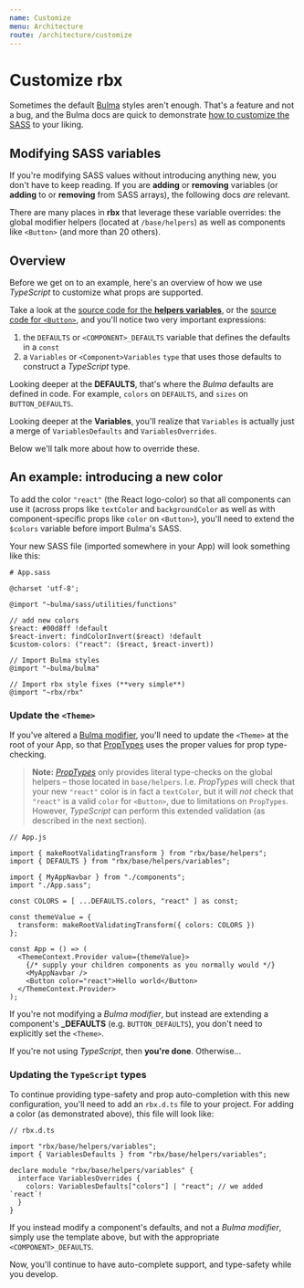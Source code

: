 ```yaml
---
name: Customize
menu: Architecture
route: /architecture/customize
---
```


# Customize rbx

Sometimes the default [Bulma](https://bulma.io) styles aren't enough.
That's a feature and not a bug, and the Bulma docs are quick to demonstrate [how to customize the SASS](https://bulma.io/documentation/customize/) to your liking.

## Modifying SASS variables

If you're modifying SASS values without introducing anything new, you don't have to keep reading. If you are **adding** or **removing** variables (or **adding** to or **removing** from SASS arrays), the following docs _are_ relevant.

There are many places in **rbx** that leverage these variable overrides: the global modifier helpers (located at `/base/helpers`) as well as components like `<Button>` (and more than 20 others).

## Overview

Before we get on to an example, here's an overview of how we use _TypeScript_ to customize what props are supported.

Take a look at the [source code for the **helpers variables**](https://github.com/dfee/rbx/blob/master/src/base/helpers/variables.ts), or the [source code for `<Button>`](https://github.com/dfee/rbx/blob/master/src/elements/button/button.tsx), and you'll notice two very important expressions:

1. the `DEFAULTS` or `<COMPONENT>_DEFAULTS` variable that defines the defaults in a `const`
2. a `Variables` or `<Component>Variables` `type` that uses those defaults to construct a _TypeScript_ type.

Looking deeper at the **DEFAULTS**, that's where the _Bulma_ defaults are defined in code.
For example, `colors` on `DEFAULTS`, and `sizes` on `BUTTON_DEFAULTS`.

Looking deeper at the **Variables**, you'll realize that `Variables` is actually just a merge of `VariablesDefaults` and `VariablesOverrides`.

Below we'll talk more about how to override these.

## An example: introducing a new color

To add the color `"react"` (the React logo-color) so that all components can use it (across props like `textColor` and `backgroundColor` as well as with component-specific props like `color` on `<Button>`), you'll need to extend the `$colors` variable before import Bulma's SASS.

Your new SASS file (imported somewhere in your App) will look something like this:

```
# App.sass

@charset 'utf-8';

@import "~bulma/sass/utilities/functions"

// add new colors
$react: #00d8ff !default
$react-invert: findColorInvert($react) !default
$custom-colors: ("react": ($react, $react-invert))

// Import Bulma styles
@import "~bulma/bulma"

// Import rbx style fixes (**very simple**)
@import "~rbx/rbx"
```

### Update the `<Theme>`

If you've altered a [Bulma modifier](https://bulma.io/documentation/modifiers/), you'll need to update the `<Theme>` at the root of your App, so that [PropTypes](https://www.npmjs.com/package/prop-types) uses the proper values for prop type-checking.

> **Note:** [_PropTypes_](https://www.npmjs.com/package/prop-types) only provides literal type-checks on the global helpers – those located in `base/helpers`. I.e. _PropTypes_ will check that your new `"react"` color is in fact a `textColor`, but it will _not_ check that `"react"` is a valid `color` for `<Button>`, due to limitations on `PropTypes`.
> However, _TypeScript_ can perform this extended validation (as described in the next section).

```
// App.js

import { makeRootValidatingTransform } from "rbx/base/helpers";
import { DEFAULTS } from "rbx/base/helpers/variables";

import { MyAppNavbar } from "./components";
import "./App.sass";

const COLORS = [ ...DEFAULTS.colors, "react" ] as const;

const themeValue = {
  transform: makeRootValidatingTransform({ colors: COLORS })
};

const App = () => (
  <ThemeContext.Provider value={themeValue}>
    {/* supply your children components as you normally would */}
    <MyAppNavbar />
    <Button color="react">Hello world</Button>
  </ThemeContext.Provider>
);
```

If you're not modifying a _Bulma modifier_, but instead are extending a component's **\_DEFAULTS** (e.g. `BUTTON_DEFAULTS`), you don't need to explicitly set the `<Theme>`.

If you're not using _TypeScript_, then **you're done**. Otherwise...

### Updating the `TypeScript` types

To continue providing type-safety and prop auto-completion with this new configuration, you'll need to add an `rbx.d.ts` file to your project.
For adding a color (as demonstrated above), this file will look like:

```
// rbx.d.ts

import "rbx/base/helpers/variables";
import { VariablesDefaults } from "rbx/base/helpers/variables";

declare module "rbx/base/helpers/variables" {
  interface VariablesOverrides {
    colors: VariablesDefaults["colors"] | "react"; // we added `react`!
  }
}
```

If you instead modify a component's defaults, and not a _Bulma modifier_, simply use the template above, but with the appropriate `<COMPONENT>_DEFAULTS`.

Now, you'll continue to have auto-complete support, and type-safety while you develop.
